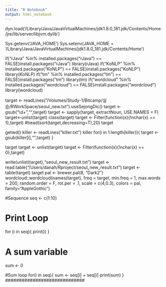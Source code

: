 ```yaml
---
title: "R Notebook"
output: html_notebook
---
```

dyn.load('/Library/Java/JavaVirtualMachines/jdk1.8.0_181.jdk/Contents/Home/jre/lib/server/libjvm.dylib')

Sys.getenv('JAVA_HOME')
Sys.setenv(JAVA_HOME = '/Library/Java/JavaVirtualMachines/jdk1.8.0_181.jdk/Contents/Home')

if("rJava" %in% installed.packages("rJava") == FALSE)install.packages("rJava")
library(rJava)
if("KoNLP" %in% installed.packages("KoNLP") == FALSE)install.packages("KoNLP")
library(KoNLP)
if("tm" %in% installed.packages("tm") == FALSE)install.packages("tm")
library(tm)
if("wordcloud" %in% installed.packages("wordcloud") == FALSE)install.packages("wordcloud")
library(wordcloud)


target <- readLines("/Volumes/Study-1/Bitcamp/실습/RWorkSpace/seoul_new.txt")
useSejongDic()
target <- gsub("\\d+","",target)
target <- sapply(target, extractNoun, USE.NAMES = F)
target<-unlist(target)
class(target)
target <- Filter(function(x){!nchar(x) == 1},target)
#head(sort(target,decreasing=T),20)
target


getwd()
killer <- readLines("killer.txt")
killer
for(i in 1:length(killer)){
  target <- gsub(killer[i],"",target)
}


target
target <- unlist(target)
target <- Filter(function(x){!nchar(x) == 0},target)

write(unlist(target),"seoul_new_result.txt")
target <- read.table("/Users/danah/Rproject/seoul_new_result.txt")
target <- table(target)
target
pal <- brewer.pal(8, "Dark2")
wordcloud::wordcloud(names(target), 
                     freq = target, 
                     min.freq = 1, 
                     max.words = 200, 
                     random.order = F, 
                     rot.per = .1, 
                     scale = c(4,0.3),
                     colors = pal,
                     family="AppleGothic")

#############################
#Sequence
seq <- c(1:10)

# Print Loop
for (i in seq){
  print(i)
}

# A sum variable
sum <- 0

#Sum loop
for(i in seq){
  sum <- seq[i] + seq[i]
  print(sum)
}
#############################